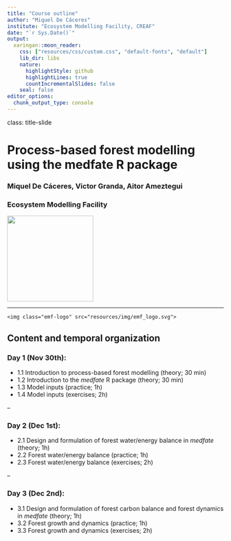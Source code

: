 ```yaml
---
title: "Course outline"
author: "Miquel De Cáceres"
institute: "Ecosystem Modelling Facility, CREAF"
date: "`r Sys.Date()`"
output:
  xaringan::moon_reader:
    css: ["resources/css/custom.css", "default-fonts", "default"]
    lib_dir: libs
    nature:
      highlightStyle: github
      highlightLines: true
      countIncrementalSlides: false
    seal: false
editor_options: 
  chunk_output_type: console
---
```


class: title-slide

# Process-based forest modelling using the medfate R package

### Miquel De Cáceres, Victor Granda, Aitor Ameztegui

### Ecosystem Modelling Facility

<img class="logo-title" src="resources/img/emf_logo.svg" width=200>

---

<div class=my-header>
    <img class="emf-logo" src="resources/img/emf_logo.svg">
</div>

<div class=my-footer></div>


## Content and temporal organization

### Day 1 (Nov 30th): 

  - 1.1 Introduction to process-based forest modelling (theory; 30 min)
  - 1.2 Introduction to the *medfate* R package (theory; 30 min)
  - 1.3 Model inputs (practice; 1h)
  - 1.4 Model inputs (exercises; 2h)
  
--

### Day 2 (Dec 1st):

  - 2.1 Design and formulation of forest water/energy balance in *medfate* (theory; 1h)
  - 2.2 Forest water/energy balance (practice; 1h)
  - 2.3 Forest water/energy balance (exercises; 2h)
  
--
  
### Day 3 (Dec 2nd):

  - 3.1 Design and formulation of forest carbon balance and forest dynamics in *medfate* (theory; 1h)
  - 3.2 Forest growth and dynamics (practice; 1h)
  - 3.3 Forest growth and dynamics (exercises; 2h)
  

